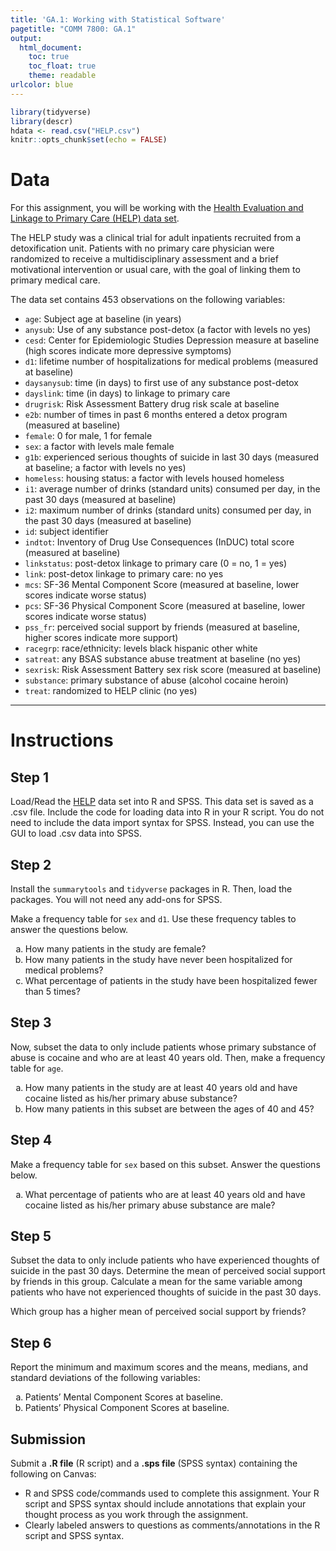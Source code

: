 ```yaml
---
title: 'GA.1: Working with Statistical Software'
pagetitle: "COMM 7800: GA.1"
output:
  html_document:
    toc: true
    toc_float: true
    theme: readable
urlcolor: blue
---
```


```r
library(tidyverse)
library(descr)
hdata <- read.csv("HELP.csv")
knitr::opts_chunk$set(echo = FALSE)
```

# Data

For this assignment, you will be working with the [Health Evaluation and Linkage to Primary Care (HELP) data set](https://utah.instructure.com/files/117538823/download?download_frd=1).

The HELP study was a clinical trial for adult inpatients recruited from a detoxification unit. Patients with no primary care physician were randomized to receive a multidisciplinary assessment and a brief motivational intervention or usual care, with the goal of linking them to primary medical care.

The data set contains 453 observations on the following variables:

* `age`: Subject age at baseline (in years)
* `anysub`: Use of any substance post-detox (a factor with levels no yes)
* `cesd`: Center for Epidemiologic Studies Depression measure at baseline (high scores indicate more depressive symptoms)
* `d1`: lifetime number of hospitalizations for medical problems (measured at baseline)
* `daysanysub`: time (in days) to first use of any substance post-detox
* `dayslink`: time (in days) to linkage to primary care
* `drugrisk`: Risk Assessment Battery drug risk scale at baseline
* `e2b`: number of times in past 6 months entered a detox program (measured at baseline)
* `female`: 0 for male, 1 for female
* `sex`: a factor with levels male female
* `g1b`: experienced serious thoughts of suicide in last 30 days (measured at baseline; a factor with levels no yes)
* `homeless`: housing status: a factor with levels housed homeless
* `i1`: average number of drinks (standard units) consumed per day, in the past 30 days (measured at baseline)
* `i2`: maximum number of drinks (standard units) consumed per day, in the past 30 days (measured at baseline)
* `id`: subject identifier
* `indtot`: Inventory of Drug Use Consequences (InDUC) total score (measured at baseline)
* `linkstatus`: post-detox linkage to primary care (0 = no, 1 = yes)
* `link`: post-detox linkage to primary care: no yes
* `mcs`: SF-36 Mental Component Score (measured at baseline, lower scores indicate worse status)
* `pcs`: SF-36 Physical Component Score (measured at baseline, lower scores indicate worse status)
* `pss_fr`: perceived social support by friends (measured at baseline, higher scores indicate more support)
* `racegrp`: race/ethnicity: levels black hispanic other white
* `satreat`: any BSAS substance abuse treatment at baseline (no yes)
* `sexrisk`: Risk Assessment Battery sex risk score (measured at baseline)
* `substance`: primary substance of abuse (alcohol cocaine heroin)
* `treat`: randomized to HELP clinic (no yes)

---

# Instructions

## Step 1

Load/Read the [HELP](https://utah.instructure.com/files/108105219/download?download_frd=1) data set into R and SPSS. This data set is saved as a .csv file. Include the code for loading data into R in your R script. You do not need to include the data import syntax for SPSS. Instead, you can use the GUI to load .csv data into SPSS.


## Step 2

Install the `summarytools` and `tidyverse` packages in R. Then, load the packages. You will not need any add-ons for SPSS.

Make a frequency table for `sex` and `d1`. Use these frequency tables to answer the questions below.

a. How many patients in the study are female?
b. How many patients in the study have never been hospitalized for medical problems?
c. What percentage of patients in the study have been hospitalized fewer than 5 times?


## Step 3

Now, subset the data to only include patients whose primary substance of abuse is cocaine and who are at least 40 years old. Then, make a frequency table for `age`.

a. How many patients in the study are at least 40 years old and have cocaine listed as his/her primary abuse substance?
b. How many patients in this subset are between the ages of 40 and 45?


## Step 4 
Make a frequency table for `sex` based on this subset. Answer the questions below.

a. What percentage of patients who are at least 40 years old and have cocaine listed as his/her primary abuse substance are male?


## Step 5
Subset the data to only include patients who have experienced thoughts of suicide in the past 30 days. Determine the mean of perceived social support by friends in this group. Calculate a mean for the same variable among patients who have not experienced thoughts of suicide in the past 30 days.

Which group has a higher mean of perceived social support by friends?


## Step 6
Report the minimum and maximum scores and the means, medians, and standard deviations of the following variables:

a. Patients' Mental Component Scores at baseline.
b. Patients' Physical Component Scores at baseline.


## Submission
Submit a **.R file** (R script) and a **.sps file** (SPSS syntax) containing the following on Canvas:

- R and SPSS code/commands used to complete this assignment. Your R script and SPSS syntax should include annotations that explain your thought process as you work through the assignment.
- Clearly labeled answers to questions as comments/annotations in the R script and SPSS syntax.
